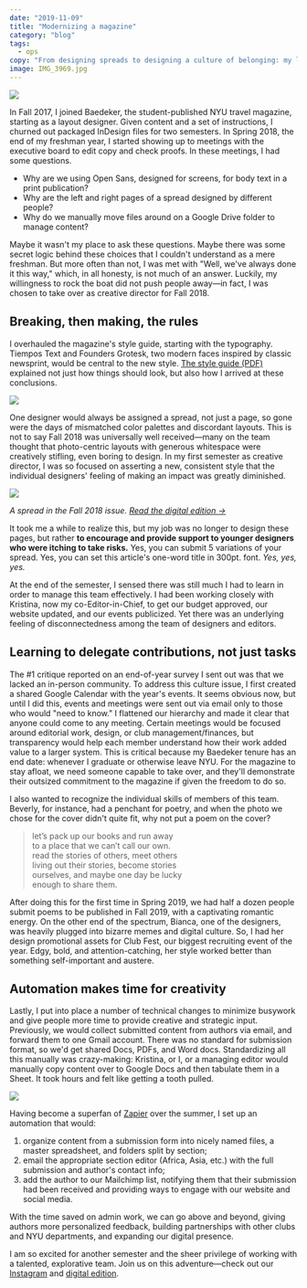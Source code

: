 ```yaml
---
date: "2019-11-09"
title: "Modernizing a magazine"
category: "blog"
tags:
  - ops
copy: "From designing spreads to designing a culture of belonging: my leadership path at NYU Baedeker"
image: IMG_3969.jpg
---
```


![](IMG_3845.jpg)

In Fall 2017, I joined Baedeker, the student-published NYU travel magazine, starting as a layout designer. Given content and a set of instructions, I churned out packaged InDesign files for two semesters. In Spring 2018, the end of my freshman year, I started showing up to meetings with the executive board to edit copy and check proofs. In these meetings, I had some questions.

- Why are we using Open Sans, designed for screens, for body text in a print publication?
- Why are the left and right pages of a spread designed by different people?
- Why do we manually move files around on a Google Drive folder to manage content?

Maybe it wasn't my place to ask these questions. Maybe there was some secret logic behind these choices that I couldn't understand as a mere freshman. But more often than not, I was met with "Well, we've always done it this way," which, in all honesty, is not much of an answer. Luckily, my willingness to rock the boat did not push people away—in fact, I was chosen to take over as creative director for Fall 2018.

## Breaking, then making, the rules

I overhauled the magazine's style guide, starting with the typography. Tiempos Text and Founders Grotesk, two modern faces inspired by classic newsprint, would be central to the new style. [The style guide (PDF)](/Style_Guide-V1.pdf) explained not just how things should look, but also how I arrived at these conclusions.

![](IMG_6367.jpg)

One designer would always be assigned a spread, not just a page, so gone were the days of mismatched color palettes and discordant layouts. This is not to say Fall 2018 was universally well received—many on the team thought that photo-centric layouts with generous whitespace were creatively stifling, even boring to design. In my first semester as creative director, I was so focused on asserting a new, consistent style that the individual designers' feeling of making an impact was greatly diminished.

![](IMG_3962.jpg)

*A spread in the Fall 2018 issue. [Read the digital edition →](https://issuu.com/nyubaedeker/docs/baedeker-fall2018_inside-pages-web-)*

It took me a while to realize this, but my job was no longer to design these pages, but rather **to encourage and provide support to younger designers who were itching to take risks.** Yes, you can submit 5 variations of your spread. Yes, you can set this article's one-word title in 300pt. font. *Yes, yes, yes.*

At the end of the semester, I sensed there was still much I had to learn in order to manage this team effectively. I had been working closely with Kristina, now my co-Editor-in-Chief, to get our budget approved, our website updated, and our events publicized. Yet there was an underlying feeling of disconnectedness among the team of designers and editors.

## Learning to delegate contributions, not just tasks

The #1 critique reported on an end-of-year survey I sent out was that we lacked an in-person community. To address this culture issue, I first created a shared Google Calendar with the year's events. It seems obvious now, but until I did this, events and meetings were sent out via email only to those who would "need to know." I flattened our hierarchy and made it clear that anyone could come to any meeting. Certain meetings would be focused around editorial work, design, or club management/finances, but transparency would help each member understand how their work added value to a larger system. This is critical because my Baedeker tenure has an end date: whenever I graduate or otherwise leave NYU. For the magazine to stay afloat, we need someone capable to take over, and they'll demonstrate their outsized commitment to the magazine if given the freedom to do so.

I also wanted to recognize the individual skills of members of this team. Beverly, for instance, had a penchant for poetry, and when the photo we chose for the cover didn't quite fit, why not put a poem on the cover?

> let’s pack up our books and run away  
> to a place that we can’t call our own.  
> read the stories of others, meet others  
> living out their stories, become stories  
> ourselves, and maybe one day be lucky  
> enough to share them.  

After doing this for the first time in Spring 2019, we had half a dozen people submit poems to be published in Fall 2019, with a captivating romantic energy. On the other end of the spectrum, Bianca, one of the designers, was heavily plugged into bizarre memes and digital culture. So, I had her design promotional assets for Club Fest, our biggest recruiting event of the year. Edgy, bold, and attention-catching, her style worked better than something self-important and austere.

## Automation makes time for creativity

Lastly, I put into place a number of technical changes to minimize busywork and give people more time to provide creative and strategic input. Previously, we would collect submitted content from authors via email, and forward them to one Gmail account. There was no standard for submission format, so we'd get shared Docs, PDFs, and Word docs. Standardizing all this manually was crazy-making: Kristina, or I, or a managing editor would manually copy content over to Google Docs and then tabulate them in a Sheet. It took hours and felt like getting a tooth pulled.

![](zapier.png)

Having become a superfan of [Zapier](https://zapier.com/) over the summer, I set up an automation that would:

1. organize content from a submission form into nicely named files, a master spreadsheet, and folders split by section;
2. email the appropriate section editor (Africa, Asia, etc.) with the full submission and author's contact info;
3. add the author to our Mailchimp list, notifying them that their submission had been received and providing ways to engage with our website and social media.

With the time saved on admin work, we can go above and beyond, giving authors more personalized feedback, building partnerships with other clubs and NYU departments, and expanding our digital presence.

I am so excited for another semester and the sheer privilege of working with a talented, explorative team. Join us on this adventure—check out our [Instagram](https://instagram.com/nyubaedeker) and [digital edition](https://issuu.com/nyubaedeker).